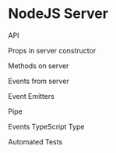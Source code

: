 # NodeJS Server

API

Props in server constructor

Methods on server

Events from server

Event Emitters

Pipe

Events TypeScript Type

Automated Tests
